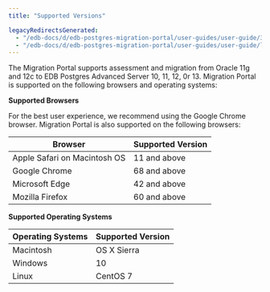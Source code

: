 ```yaml
---
title: "Supported Versions"

legacyRedirectsGenerated:
  - "/edb-docs/d/edb-postgres-migration-portal/user-guides/user-guide/3.0.1/supported_versions.html"
  - "/edb-docs/d/edb-postgres-migration-portal/user-guides/user-guide/latest/supported_versions.html"
---
```


<div id="supported_versions" class="registered_link"></div>

The Migration Portal supports assessment and migration from Oracle 11g and 12c to EDB Postgres Advanced Server 10, 11, 12, 0r 13. Migration Portal is supported on the following browsers and operating systems:

**Supported Browsers**

For the best user experience, we recommend using the Google Chrome browser. Migration Portal is also supported on the following browsers:

| **Browser**                  | **Supported Version** |
| ---------------------------- | --------------------- |
| Apple Safari on Macintosh OS | 11 and above          |
| Google Chrome                | 68 and above          |
| Microsoft Edge               | 42 and above          |
| Mozilla Firefox              | 60 and above          |

**Supported Operating Systems**

| **Operating Systems** | **Supported Version** |
| --------------------- | --------------------- |
| Macintosh             | OS X Sierra           |
| Windows               | 10                    |
| Linux                 | CentOS 7              |
